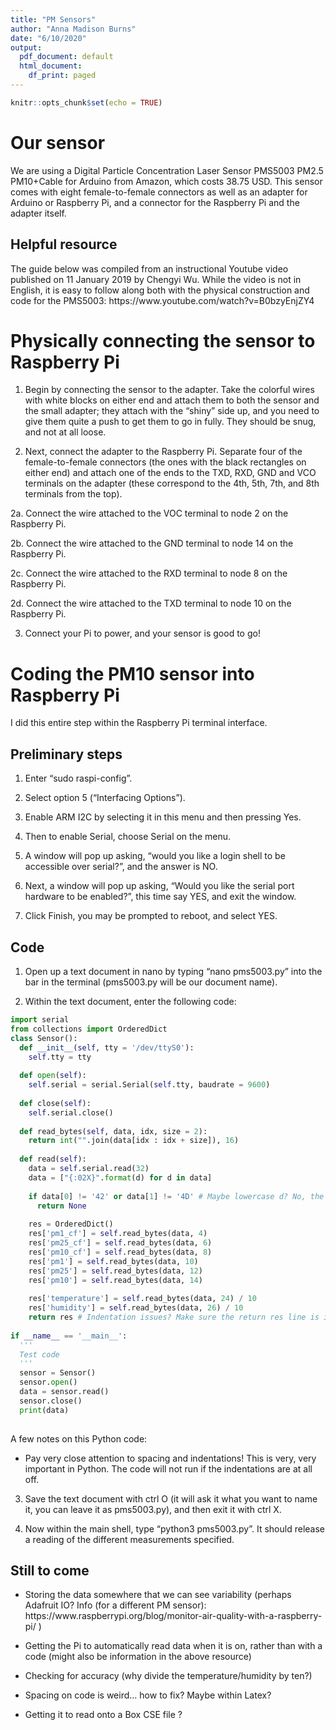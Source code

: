 ```yaml
---
title: "PM Sensors"
author: "Anna Madison Burns"
date: "6/10/2020"
output:
  pdf_document: default
  html_document:
    df_print: paged
---
```


```r
knitr::opts_chunk$set(echo = TRUE)
```

# Our sensor

We are using a Digital Particle Concentration Laser Sensor PMS5003 PM2.5 PM10+Cable for Arduino from Amazon, which costs 38.75 USD.  This sensor comes with eight female-to-female connectors as well as an adapter for Arduino or Raspberry Pi, and a connector for the Raspberry Pi and the adapter itself.  

## Helpful resource

The guide below was compiled from an instructional Youtube video published on 11 January 2019 by Chengyi Wu.  While the video is not in English, it is easy to follow along both with the physical construction and code for the PMS5003:  https://www.youtube.com/watch?v=B0bzyEnjZY4 

# Physically connecting the sensor to Raspberry Pi

1.  Begin by connecting the sensor to the adapter. Take the colorful wires with white blocks on either end and attach them to both the sensor and the small adapter; they attach with the "shiny" side up, and you need to give them quite a push to get them to go in fully.  They should be snug, and not at all loose.

2.  Next, connect the adapter to the Raspberry Pi.  Separate four of the female-to-female connectors (the ones with the black rectangles on either end) and attach one of the ends to the TXD, RXD, GND and VCO terminals on the adapter (these correspond to the 4th, 5th, 7th, and 8th terminals from the top).  

  2a.  Connect the wire attached to the VOC terminal to node 2 on the Raspberry Pi.

  2b.  Connect the wire attached to the GND terminal to node 14 on the Raspberry Pi.

  2c.  Connect the wire attached to the RXD terminal to node 8 on the Raspberry Pi.

  2d.  Connect the wire attached to the TXD terminal to node 10 on the Raspberry Pi.

3.  Connect your Pi to power, and your sensor is good to go!

# Coding the PM10 sensor into Raspberry Pi

I did this entire step within the Raspberry Pi terminal interface.  

## Preliminary steps

1.  Enter "sudo raspi-config".

2.  Select option 5 ("Interfacing Options").

3. Enable ARM I2C by selecting it in this menu and then pressing Yes.

4. Then to enable Serial, choose Serial on the menu. 

5. A window will pop up asking, "would you like a login shell to be accessible over serial?", and the answer is NO.

3.  Next, a window will pop up asking, "Would you like the serial port hardware to be enabled?", this time say YES, and exit the window.

5. Click Finish, you may be prompted to reboot, and select YES. 

## Code

1.  Open up a text document in nano by typing "nano pms5003.py" into the bar in the terminal (pms5003.py will be our document name).

2.  Within the text document, enter the following code:

```python
import serial
from collections import OrderedDict
class Sensor():
  def __init__(self, tty = '/dev/ttyS0'):
    self.tty = tty
  
  def open(self):
    self.serial = serial.Serial(self.tty, baudrate = 9600)
  
  def close(self):
    self.serial.close()
    
  def read_bytes(self, data, idx, size = 2):
    return int("".join(data[idx : idx + size]), 16)
    
  def read(self):
    data = self.serial.read(32)
    data = ["{:02X}".format(d) for d in data]
    
    if data[0] != '42' or data[1] != '4D' # Maybe lowercase d? No, the  code won't run with a lowercase d (AB)
      return None
      
    res = OrderedDict()
    res['pm1_cf'] = self.read_bytes(data, 4)
    res['pm25_cf'] = self.read_bytes(data, 6)
    res['pm10_cf'] = self.read_bytes(data, 8)
    res['pm1'] = self.read_bytes(data, 10)
    res['pm25'] = self.read_bytes(data, 12)
    res['pm10'] = self.read_bytes(data, 14)
    
    res['temperature'] = self.read_bytes(data, 24) / 10
    res['humidity'] = self.read_bytes(data, 26) / 10
    return res # Indentation issues? Make sure the return res line is inside of the def read(self) line (this was AB's issue the first time around, but it should run with res located here) (AB)
    
if __name__ == '__main__':
  '''
  Test code
  '''
  sensor = Sensor()
  sensor.open()
  data = sensor.read()
  sensor.close()
  print(data)
  
```

A few notes on this Python code:

- Pay very close attention to spacing and indentations! This is very, very important in Python.  The code will not run if the indentations are at all off.

3.  Save the text document with ctrl O (it will ask it what you want to name it, you can leave it as pms5003.py), and then exit it with ctrl X.

4.  Now within the main shell, type "python3 pms5003.py".  It should release a reading of the different measurements specified.

## Still to come

- Storing the data somewhere that we can see variability (perhaps Adafruit IO?  Info (for a different PM sensor): https://www.raspberrypi.org/blog/monitor-air-quality-with-a-raspberry-pi/ )

- Getting the Pi to automatically read data when it is on, rather than with a code (might also be information in the above resource)

- Checking for accuracy (why divide the temperature/humidity by ten?)

- Spacing on code is weird... how to fix? Maybe within Latex?

- Getting it to read onto a Box CSE file ?


